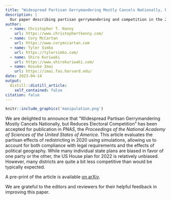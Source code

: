 ```yaml
---
title: "Widespread Partisan Gerrymandering Mostly Cancels Nationally, but Reduces Electoral Competition Forthcoming in PNAS"
description: |
  Our paper describing partisan gerrymandering and competition in the 2022 US congressional districts is now forthcoming in PNAS.
author:
  - name: Christopher T. Kenny
    url: https://www.christophertkenny.com/
  - name: Cory McCartan
    url: https://www.corymccartan.com
  - name: Tyler Simko
    url: https://tylersimko.com/
  - name: Shiro Kuriwaki
    url: https://www.shirokuriwaki.com/
  - name: Kosuke Imai
    url: https://imai.fas.harvard.edu/
date: 2023-04-14
output:
  distill::distill_article:
    self_contained: false
citation: false
---
```


```r
knitr::include_graphics('manipulation.png')
```

We are delighted to announce that "Widespread Partisan Gerrymandering Mostly Cancels Nationally, but Reduces Electoral Competition" has been accepted for publication in *PNAS*, the *Proceedings of the National Academy of Sciences of the United States of America*. This article evaluates the partisan effects of redistricting in 2020 using simulations, allowing us to account for both compliance with legal requirements and the effects of political geography. While many individual state plans are biased in favor of one party or the other, the US House plan for 2022 is relatively unbiased. However, many districts are quite a bit less competitive than would be typically expected. 

A pre-print of the article is available [on arXiv](https://arxiv.org/abs/2208.06968).

We are grateful to the editors and reviewers for their helpful feedback in improving this paper.

